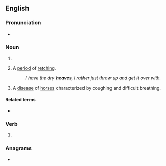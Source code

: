 ==English==

===Pronunciation===
* {{IPA|/hiːvz/|lang=en}}

===Noun===
{{head|en|noun form}}

# {{plural of|heave|lang=en}}
# {{lb|en|colloquial}} A [[period]] of [[retch]]ing.
#: ''I have the dry '''heaves''', I rather just throw up and get it over with.''
# A [[disease]] of [[horse]]s characterized by coughing and difficult breathing.

====Related terms====
* {{l|en|dry heaves}}

===Verb===
{{head|en|verb form}}

# {{en-third-person singular of|heave}}

===Anagrams===
* {{anagrams|en|a=aeehsv|heveas|shavee|sheave}}
{{C|en|Diseases}}
{{C|en|Equestrian terms}}
